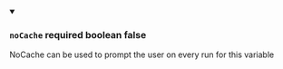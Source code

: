 
<details className="config-field" data-expandable="false" open>
<summary>

### `noCache` <span class="config-field-required" data-required="false">required</span> <span class="config-field-type">boolean</span> <span class="config-field-default">false</span> <span class="config-field-enum"></span>

NoCache can be used to prompt the user on every run for this variable

</summary>



</details>
